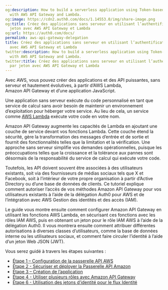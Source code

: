 ```yaml
---
og:description: How to build a serverless application using Token-based Authentication
  with AWS API Gateway and Lambda.
og:image: https://cdn2.auth0.com/docs/1.14553.0/img/share-image.png
og:title: Créez des applications sans serveur en utilisant l’authentification par
  jeton avec AWS API Gateway et Lambda
og:url: https://auth0.com/docs/
permalink: aws-api-gateway-delegation
title: Créez des applications sans serveur en utilisant l’authentification par jeton
  avec AWS API Gateway et Lambda
twitter:description: How to build a serverless application using Token-based Authentication
  with AWS API Gateway and Lambda.
twitter:title: Créez des applications sans serveur en utilisant l’authentification
  par jeton avec AWS API Gateway et Lambda
---
```




Avec AWS, vous pouvez créer des applications et des API puissantes, sans serveur et hautement évolutives, à partir d’AWS Lambda, Amazon API Gateway et d’une application JavaScript.

Une application sans serveur exécute du code personnalisé en tant que service de calcul sans avoir besoin de maintenir un environnement d’exploitation pour héberger votre service. Au lieu de cela, un service comme [AWS Lambda](https://aws.amazon.com/lambda/) exécute votre code en votre nom.

Amazon API Gateway augmente les capacités de Lambda en ajoutant une couche de service devant vos fonctions Lambda. Cette couche étend la sécurité, gère la transformation des messages d’entrée et de sortie et fournit des fonctionnalités telles que la limitation et la vérification. Une approche sans serveur simplifie vos demandes opérationnelles, puisque les préoccupations telles que la croissance et la tolérance aux pannes sont désormais de la responsabilité du service de calcul qui exécute votre code.

Toutefois, les API doivent souvent être associées à des utilisateurs existants, soit via des fournisseurs de médias sociaux tels que X et Facebook, soit à l’intérieur de votre propre organisation à partir d’Active Directory ou d’une base de données de clients. Ce tutoriel explique comment autoriser l’accès de vos méthodes Amazon API Gateway pour vos utilisateurs existants à l’aide de la délégation Auth0 pour AWS et de l’intégration avec AWS Gestion des identités et des accès (IAM).

Le guide vous montre ensuite comment configurer Amazon API Gateway en utilisant les fonctions AWS Lambda, en sécurisant ces fonctions avec les rôles IAM AWS, puis en obtenant un jeton pour le rôle IAM AWS à l’aide de la délégation Auth0. Il vous montrera ensuite comment attribuer différentes autorisations à diverses classes d’utilisateurs, comme la base de données interne ou les utilisateurs sociaux, et comment faire circuler l’identité à l’aide d’un jeton Web JSON (JWT).

Vous serez guidé à travers les étapes suivantes :

* [Étape 1 – Configuration de la passerelle API AWS](/integrations/aws-api-gateway-delegation-1)
* [Étape 2 - Sécuriser et déployer la Passerelle API Amazon](/integrations/aws-api-gateway-delegation-2)
* [Étape 3 – Création de l’application](/integrations/aws-api-gateway-delegation-3)
* [Étape 4 - Utiliser plusieurs rôles avec Amazon API Gateway](/integrations/aws-api-gateway-delegation-4)
* [Étape 6 - Utilisation des jetons d’identité pour le flux Identité](/integrations/aws-api-gateway-delegation-5)